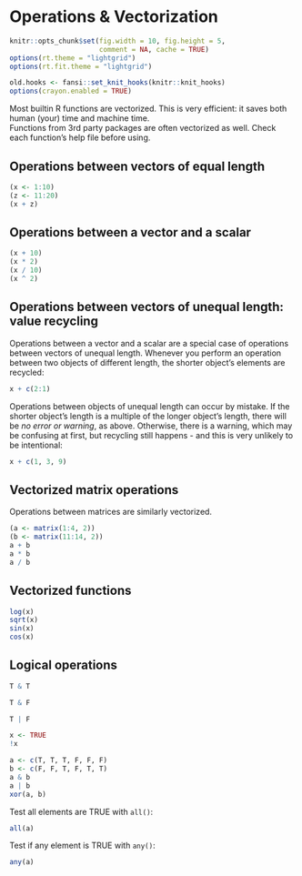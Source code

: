 # Operations & Vectorization {#vectorization}

```r
knitr::opts_chunk$set(fig.width = 10, fig.height = 5,
                      comment = NA, cache = TRUE) 
options(rt.theme = "lightgrid")
options(rt.fit.theme = "lightgrid")
```

```r
old.hooks <- fansi::set_knit_hooks(knitr::knit_hooks)
options(crayon.enabled = TRUE)
```

Most builtin R functions are vectorized. This is very efficient: it saves both human (your) time and machine time.  
Functions from 3rd party packages are often vectorized as well. Check each function's help file before using.   

## Operations between vectors of equal length
```r
(x <- 1:10)
(z <- 11:20)
(x + z)
```

## Operations between a vector and a scalar
```r
(x + 10)
(x * 2)
(x / 10)
(x ^ 2)
```

## Operations between vectors of unequal length: value recycling
Operations between a vector and a scalar are a special case of operations between vectors of unequal length. Whenever you perform an operation between two objects of different length, the shorter object's elements are recycled:
```r
x + c(2:1)
```

Operations between objects of unequal length can occur by mistake. If the shorter object's length is a multiple of the longer object's length, there will be *no error or warning*, as above. Otherwise, there is a warning, which may be confusing at first, but recycling still happens - and this is very unlikely to be intentional:

```r
x + c(1, 3, 9)
```

## Vectorized matrix operations
Operations between matrices are similarly vectorized.
```r
(a <- matrix(1:4, 2))
(b <- matrix(11:14, 2))
a + b
a * b
a / b
```

## Vectorized functions
```r
log(x)
sqrt(x)
sin(x)
cos(x)
```


## Logical operations
```r
T & T
```

```r
T & F
```

```r
T | F
```

```r
x <- TRUE
!x
```

```r
a <- c(T, T, T, F, F, F)
b <- c(F, F, T, F, T, T)
a & b
a | b
xor(a, b)
```

Test all elements are TRUE with `all()`:
```r
all(a)
```

Test if any element is TRUE with `any()`:
```r
any(a)
```


